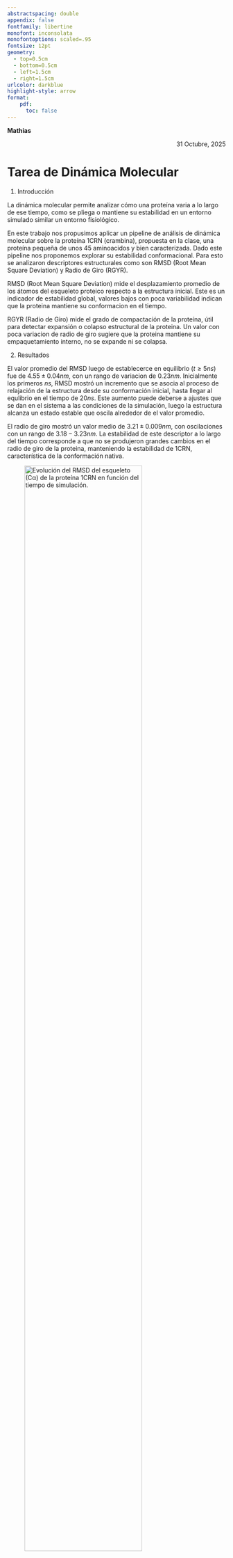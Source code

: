```yaml
---
abstractspacing: double
appendix: false
fontfamily: libertine
monofont: inconsolata
monofontoptions: scaled=.95
fontsize: 12pt
geometry: 
  - top=0.5cm
  - bottom=0.5cm
  - left=1.5cm
  - right=1.5cm
urlcolor: darkblue
highlight-style: arrow
format: 
    pdf:
      toc: false
---
```


<div style="text-align: left;">
**Mathias**
</div>
<div style="text-align: right;">
31 Octubre, 2025
</div>

# Tarea de Dinámica Molecular

1. Introducción

La dinámica molecular permite analizar cómo una proteína varia a lo largo de ese tiempo, como se pliega o mantiene su estabilidad en un entorno simulado similar un entorno fisiológico.

En este trabajo nos propusimos aplicar un pipeline de análisis de dinámica molecular sobre la proteína 1CRN (crambina), propuesta en la clase, una proteína pequeña de unos 45 aminoacidos y bien caracterizada. Dado este pipeline nos proponemos explorar su estabilidad conformacional. Para esto se analizaron descriptores estructurales como son RMSD (Root Mean Square Deviation) y Radio de Giro (RGYR).

RMSD (Root Mean Square Deviation) mide el desplazamiento promedio de los átomos del esqueleto proteico respecto a la estructura inicial. Este es un indicador de estabilidad global, valores bajos con poca variabilidad indican que la proteina mantiene su conformacion en el tiempo.

RGYR (Radio de Giro) mide el grado de compactación de la proteína, útil para detectar expansión o colapso estructural de la proteina. Un valor con poca variacion de radio de giro sugiere que la proteina mantiene su empaquetamiento interno, no se expande ni se colapsa.

2. Resultados

El valor promedio del RMSD luego de establecerce en equilibrio $(t \geq 5 ns)$ fue de $4.55 \pm 0.04 nm$, con un rango de variacion de $0.23 nm$. Inicialmente los primeros $ns$, RMSD mostró un incremento que se asocia al proceso de relajación de la estructura desde su conformación inicial, hasta llegar al equlibrio en el tiempo de  $20 ns$. Este aumento puede deberse a ajustes que se dan en el sistema a las condiciones de la simulación, luego la estructura alcanza un estado estable que oscila alrededor de el valor promedio.

El radio de giro mostró un valor medio de $3.21 \pm 0.009 nm$, con oscilaciones con un rango de $3.18 - 3.23 nm$. La estabilidad de este descriptor a lo largo del tiempo corresponde a que no se produjeron grandes cambios en el radio de giro de la proteina, manteniendo la estabilidad de 1CRN, característica de la conformación nativa.

![Evolución del RMSD del esqueleto (Cα) de la proteína 1CRN en función del tiempo de simulación.](../../Descargas/rmsd_plot.png){#fig-rmsd width="80%" fig-align="center" fig-pos="H"}

![Variación del radio de giro (RGYR) de la proteína 1CRN a lo largo del tiempo.](../../Descargas/rgyr_plot.png){#fig-rmsd width="80%" fig-align="center" fig-pos="H"}


3. Discusión

Los resultados obtenidos muestran que, tras una fase inicial de ajuste estructural, la proteína 1CRN mantiene una alta estabilidad conformacional a lo largo de la simulación. Tanto el comportamiento estable del RMSD como el radio de giro constante sugieren que el sistema alcanzó un equilibrio estructural y no presenta fluctuaciones significativas que indiquen desnaturalización o grandes reordenamientos. No obstante, sería conveniente extender los tiempos de simulación para confirmar la persistencia de este estado estable.

El valor medio de RMSD (~4.55 nm) parece elevado respecto a los valores esperados para una proteína pequeña como la crambina. Esto podría deberse a limitaciones técnicas durante la ejecución del pipeline en Google Colab, o bien a una configuración inadecuada del cálculo del RMSD (ejemplo: si no se realizó la alineación mediante la opción *-fit rot+trans* o si se consideró el sistema completo en lugar del esqueleto proteico). Por tanto, este resultado debe interpretarse con cuidado.

Asimismo, el radio de giro, al mantenerse constante durante toda la simulación, no aporta información adicional relevante frente al comportamiento del RMSD, sino que simplemente repite lo observado en RMSD.

En conjunto, los patrones observados son consistentes con la estabilidad intrínseca de la crambina, una proteína de pequeño tamaño caracterizada por sus enlaces disulfuro que contribuye de manera significativa a la estabilidad de su estructura tridimensional.
